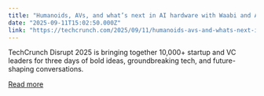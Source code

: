 ```yaml
---
title: "Humanoids, AVs, and what’s next in AI hardware with Waabi and Apptronik at TechCrunch Disrupt 2025"
date: "2025-09-11T15:02:50.000Z"
link: "https://techcrunch.com/2025/09/11/humanoids-avs-and-whats-next-in-ai-hardware-at-techcrunch-disrupt-2025/"
---
```


TechCrunch Disrupt 2025 is bringing together 10,000+ startup and VC leaders for three days of bold ideas, groundbreaking tech, and future-shaping conversations. 

[Read more](https://techcrunch.com/2025/09/11/humanoids-avs-and-whats-next-in-ai-hardware-at-techcrunch-disrupt-2025/)
